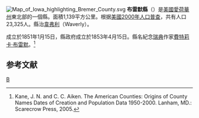 {{noteTA
|T=zh-hans:布雷默县 (艾奥瓦州);zh-hk:布雷默縣 (艾奧瓦州);zh-tw:布雷默郡 (愛荷華州);
}}
[[File:Map_of_Iowa_highlighting_Bremer_County.svg|right]]
'''布雷默縣'''（{{lang-en|Bremer County}}）是[[美國|美國]][[愛荷華州|愛荷華州]]東北部的一個縣。面積1,139平方公里。根据[[美國2000年人口普查|美國2000年人口普查]]，共有人口23,325人。縣治[[韦弗利_(艾奥瓦州)|韋弗利]]（Waverly）。

成立於1851年1月15日，縣政府成立於1853年4月15日。縣名紀念[[瑞典|瑞典]]作家[[費特莉卡·布雷默|費特莉卡·布雷默]]。<ref>Kane, J. N. and C. C. Aiken. The American Counties: Origins of County Names Dates of Creation and Population Data 1950-2000. Lanham, MD.: Scarecrow Press, 2005.</ref>

== 参考文献 ==
<div class="references-small">
<references />
</div>

{{爱荷华州}}
{{布雷默縣 (愛荷華州)}}

[[Category:艾奧瓦州行政區劃|B]]